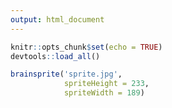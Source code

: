 ```yaml
---
output: html_document
---
```


```r
knitr::opts_chunk$set(echo = TRUE)
devtools::load_all()
```


```r

brainsprite('sprite.jpg',
            spriteHeight = 233,
            spriteWidth = 189)

```

